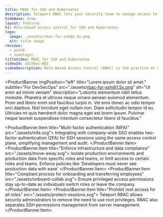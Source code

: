 ```yaml
---
title: RBAC for SSH and Kubernetes
description: Teleport RBAC lets your security team to manage access to computing infrastructure. RBAC works in conjunction with a single sign-on (SSO) against a central identity provider such as Okta, ADFS, or any other SAML provider.
hideWave: true
layout: features
h1: Role-based access control for SSH and Kubernetes
logo:
  image: ./assets/rbac-for-ssh@1.5x.png
  alt: title image
reviews:
  - auth0
  - sumologic
titleVideo: RBAC for SSH and Kubernetes
videoId: cO256wi-BEI
videoDescription: Role-Based Access Control (RBAC) is the practice of managing privileged access to infrastructure through a central directory of users, roles, and teams. Authorization is granted to groups (or roles) within a company directory. This allows individuals to access secured infrastructure by simply authenticating their identity, usually through a Single Sign-on (SSO) solution tied to the directory.
---
```



<ProductBanner
  imgPosition="left"
  title="Lorem ipsum dolor sit amet."
  subtitle="For DevSecOps"
  src="./assets/rbac-for-ssh@1.5x.png"
  alt="Ut enim ad minim veniam"
  description="Lobortis elementum nibh tellus molestie. Pharetra et ultrices neque ornare aenean euismod elementum. Proin sed libero enim sed faucibus turpis in. Vel eros donec ac odio tempor orci dapibus. Nisl tincidunt eget nullam non. Diam sollicitudin tempor id eu. Ultricies mi quis hendrerit dolor magna eget est lorem ipsum. Pulvinar neque laoreet suspendisse interdum consectetur libero id faucibus."
>
  <ProductBanner.Item title="Multi-factor authentication (MFA)" src="./assets/mfa.svg">
    Integrating with company-wide SSO enables two-factor authentication (2FA) for SSH sessions using the same access control plane, simplifying management and audit.
  </ProductBanner.Item>
  <ProductBanner.Item title="Enforce infrastructure and data compliance" src="./assets/move-away.svg">
    Isolate production environments and production data from specific roles and teams, or limit access to certain roles and teams. Enforce policies like 'Developers must never see production data with ease'
  </ProductBanner.Item>
  <ProductBanner.Item title="Compliant process for onboarding and transferring employees" src="./assets/onboard-collab.svg">
    Ensure privileged access permissions stay up-to-date as individuals switch roles or leave the company.
  </ProductBanner.Item>
  <ProductBanner.Item title="Prohibit root access for all roles" src="./assets/protect-sessions.svg">
    Teleport RBAC allows security administrators to remove the need to use root privileges. RBAC also separates SSH permissions management from server management.
  </ProductBanner.Item>
</ProductBanner>
